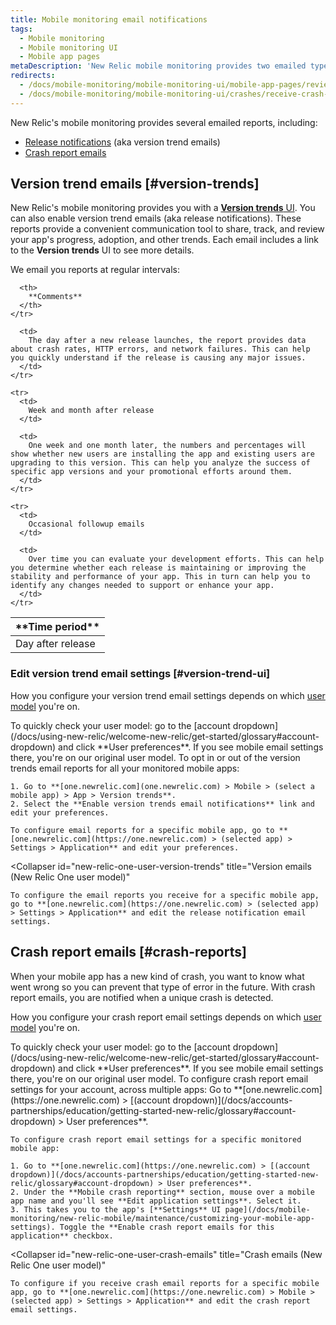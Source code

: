 ```yaml
---
title: Mobile monitoring email notifications
tags:
  - Mobile monitoring
  - Mobile monitoring UI
  - Mobile app pages
metaDescription: 'New Relic mobile monitoring provides two emailed types of reports: version trend emails (aka release notifications) and crash report emails.'
redirects:
  - /docs/mobile-monitoring/mobile-monitoring-ui/mobile-app-pages/review-version-trends-email-reports
  - /docs/mobile-monitoring/mobile-monitoring-ui/crashes/receive-crash-notifications-email
---
```


New Relic's mobile monitoring provides several emailed reports, including:

* [Release notifications](#version-trends) (aka version trend emails)
* [Crash report emails](#crash-reports)

## Version trend emails [#version-trends]

New Relic's mobile monitoring provides you with a [**Version trends** UI](/docs/mobile-monitoring/mobile-monitoring-ui/mobile-app-pages/version-trends-compare-user-adoption-metrics-performance). You can also enable version trend emails (aka release notifications). These reports provide a convenient communication tool to share, track, and review your app's progress, adoption, and other trends. Each email includes a link to the **Version trends** UI to see more details.

We email you reports at regular intervals:

<table>
  <thead>
    <tr>
      <th style={{ width: "200px" }}>
        **Time period**
      </th>

      <th>
        **Comments**
      </th>
    </tr>
  </thead>

  <tbody>
    <tr>
      <td>
        Day after release
      </td>

      <td>
        The day after a new release launches, the report provides data about crash rates, HTTP errors, and network failures. This can help you quickly understand if the release is causing any major issues.
      </td>
    </tr>

    <tr>
      <td>
        Week and month after release
      </td>

      <td>
        One week and one month later, the numbers and percentages will show whether new users are installing the app and existing users are upgrading to this version. This can help you analyze the success of specific app versions and your promotional efforts around them.
      </td>
    </tr>

    <tr>
      <td>
        Occasional followup emails
      </td>

      <td>
        Over time you can evaluate your development efforts. This can help you determine whether each release is maintaining or improving the stability and performance of your app. This in turn can help you to identify any changes needed to support or enhance your app.
      </td>
    </tr>
  </tbody>
</table>

### Edit version trend email settings [#version-trend-ui]

How you configure your version trend email settings depends on which [user model](/docs/accounts/original-accounts-billing/original-users-roles/overview-user-models) you're on.

<Callout variant="tip">
  To quickly check your user model: go to the [account dropdown](/docs/using-new-relic/welcome-new-relic/get-started/glossary#account-dropdown) and click **User preferences**. If you see mobile email settings there, you're on our original user model.
</Callout>

<CollapserGroup>
  <Collapser
    id="original-user-version-trends"
    title="Version emails (original user model)"
  >
    To opt in or out of the version trends email reports for all your monitored mobile apps:

    1. Go to **[one.newrelic.com](one.newrelic.com) > Mobile > (select a mobile app) > App > Version trends**.
    2. Select the **Enable version trends email notifications** link and edit your preferences.

    To configure email reports for a specific mobile app, go to **[one.newrelic.com](https://one.newrelic.com) > (selected app) > Settings > Application** and edit your preferences.
  </Collapser>

  <Collapser
    id="new-relic-one-user-version-trends"
    title="Version emails (New Relic One user model)"
  >
    To configure the email reports you receive for a specific mobile app, go to **[one.newrelic.com](https://one.newrelic.com) > (selected app) > Settings > Application** and edit the release notification email settings.
  </Collapser>
</CollapserGroup>

## Crash report emails [#crash-reports]

When your mobile app has a new kind of crash, you want to know what went wrong so you can prevent that type of error in the future. With crash report emails, you are notified when a unique crash is detected.

How you configure your crash report email settings depends on which [user model](/docs/accounts/original-accounts-billing/original-users-roles/overview-user-models) you're on.

<Callout variant="tip">
  To quickly check your user model: go to the [account dropdown](/docs/using-new-relic/welcome-new-relic/get-started/glossary#account-dropdown) and click **User preferences**. If you see mobile email settings there, you're on our original user model.
</Callout>

<CollapserGroup>
  <Collapser
    id="original-user-crash-emails"
    title="Crash emails (original user model)"
  >
    To configure crash report email settings for your account, across multiple apps: Go to **[one.newrelic.com](https://one.newrelic.com) > [(account dropdown)](/docs/accounts-partnerships/education/getting-started-new-relic/glossary#account-dropdown) > User preferences**.

    To configure crash report email settings for a specific monitored mobile app:

    1. Go to **[one.newrelic.com](https://one.newrelic.com) > [(account dropdown)](/docs/accounts-partnerships/education/getting-started-new-relic/glossary#account-dropdown) > User preferences**.
    2. Under the **Mobile crash reporting** section, mouse over a mobile app name and you'll see **Edit application settings**. Select it.
    3. This takes you to the app's [**Settings** UI page](/docs/mobile-monitoring/new-relic-mobile/maintenance/customizing-your-mobile-app-settings). Toggle the **Enable crash report emails for this application** checkbox.
  </Collapser>

  <Collapser
    id="new-relic-one-user-crash-emails"
    title="Crash emails (New Relic One user model)"
  >
    To configure if you receive crash email reports for a specific mobile app, go to **[one.newrelic.com](https://one.newrelic.com) > Mobile > (selected app) > Settings > Application** and edit the crash report email settings.
  </Collapser>
</CollapserGroup>
